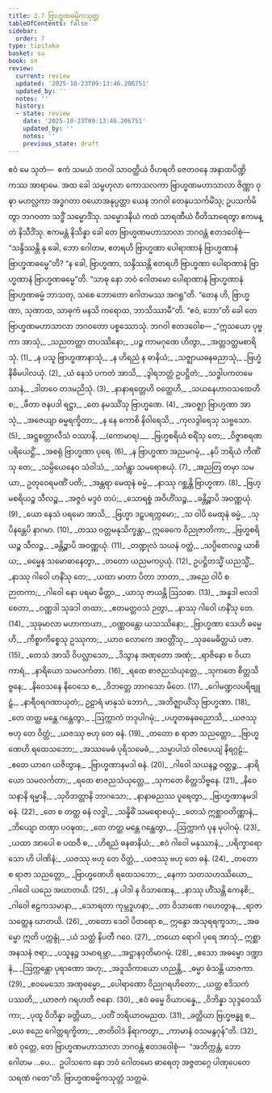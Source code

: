 ```yaml
---
title: 2.7 ဗြာဟ္မဏဓမ္မိကသုတ္တ
tableOfContents: false
sidebar:
  order: 7
type: tipitaka
basket: su
book: sn
review:
  current: review
  updated: '2025-10-23T09:13:46.206751'
  updated_by: ''
  notes: ''
  history:
  - state: review
    date: '2025-10-23T09:13:46.206751'
    updated_by: ''
    notes: ''
    previous_state: draft
---
```



<ReviewStatus review={frontmatter.review} showDetails={true} />

<HypothesisAnnotation frontmatter={frontmatter} />

<DynamicBreadcrumb />

<Paragraph number="334" book="sn">
ဧဝံ မေ သုတံ—  ဧကံ သမယံ ဘဂဝါ သာဝတ္ထိယံ ဝိဟရတိ ဇေတဝနေ အနာထပိဏ္ဍိကဿ အာရာမေ. အထ ခေါ သမ္ဗဟုလာ ကောသလကာ ဗြာဟ္မဏမဟာသာလာ ဇိဏ္ဏာ ဝုဍ္ဎာ မဟလ္လကာ အဒ္ဓဂတာ ဝယောအနုပ္ပတ္တာ ယေန ဘဂဝါ တေနုပသင်္ကမိံသု; ဥပသင်္ကမိတွာ ဘဂဝတာ သဒ္ဓိံ သမ္မောဒိံသု. သမ္မောဒနီယံ ကထံ သာရဏီယံ ဝီတိသာရေတွာ ဧကမန္တံ နိသီဒိံသု. ဧကမန္တံ နိသိန္နာ ခေါ တေ ဗြာဟ္မဏမဟာသာလာ ဘဂဝန္တံ ဧတဒဝေါစုံ—  “သန္ဒိဿန္တိ နု ခေါ, ဘော ဂေါတမ, ဧတရဟိ ဗြာဟ္မဏာ ပေါရာဏာနံ ဗြာဟ္မဏာနံ ဗြာဟ္မဏဓမ္မေ”တိ? “န ခေါ, ဗြာဟ္မဏာ, သန္ဒိဿန္တိ ဧတရဟိ ဗြာဟ္မဏာ ပေါရာဏာနံ ဗြာဟ္မဏာနံ ဗြာဟ္မဏဓမ္မေ”တိ. “သာဓု နော ဘဝံ ဂေါတမော ပေါရာဏာနံ ဗြာဟ္မဏာနံ ဗြာဟ္မဏဓမ္မံ ဘာသတု, သစေ ဘောတော ဂေါတမဿ အဂရူ”တိ. “တေန ဟိ, ဗြာဟ္မဏာ, သုဏာထ, သာဓုကံ မနသိ ကရောထ, ဘာသိဿာမီ”တိ. “ဧဝံ, ဘော”တိ ခေါ တေ ဗြာဟ္မဏမဟာသာလာ ဘဂဝတော ပစ္စဿောသုံ. ဘဂဝါ ဧတဒဝေါစ—
</Paragraph>

<Division number="287" book="sn" e="ch" v="18" p="322">

<Paragraph number="335" type="verses" book="sn">
_“ဣသယော ပုဗ္ဗကာ အာသုံ,_  
_သညတတ္တာ တပဿိနော;_  
_ပဉ္စ ကာမဂုဏေ ဟိတွာ,_  
_အတ္တဒတ္ထမစာရိသုံ. (1)_  

</Paragraph>

</Division>
<Division number="288" book="sn" e="ch" v="18" p="322">

<Paragraph number="336" type="verses" book="sn">
_န ပသူ ဗြာဟ္မဏာနာသုံ,_  
_န ဟိရညံ န ဓာနိယံ;_  
_သဇ္ဈာယဓနဓညာသုံ,_  
_ဗြဟ္မံ နိဓိမပါလယုံ. (2)_  

</Paragraph>

</Division>
<Division number="289" book="sn" e="ch" v="18" p="323">

<Paragraph number="337" type="verses" book="sn">
_ယံ နေသံ ပကတံ အာသိ,_  
_ဒွါရဘတ္တံ ဥပဋ္ဌိတံ;_  
_သဒ္ဓါပကတမေသာနံ,_  
_ဒါတဝေ တဒမညိသုံ. (3)_  

</Paragraph>

</Division>
<Division number="290" book="sn" e="ch" v="18" p="323">

<Paragraph number="338" type="verses" book="sn">
_နာနာရတ္တေဟိ ဝတ္ထေဟိ,_  
_သယနေဟာဝသထေဟိ စ;_  
_ဖီတာ ဇနပဒါ ရဋ္ဌာ,_  
_တေ နမဿိံသု ဗြာဟ္မဏေ. (4)_  

</Paragraph>

</Division>
<Division number="291" book="sn" e="ch" v="18" p="323">

<Paragraph number="339" type="verses" book="sn">
_အဝဇ္ဈာ ဗြာဟ္မဏာ အာသုံ,_  
_အဇေယျာ ဓမ္မရက္ခိတာ;_  
_န နေ ကောစိ နိဝါရေသိ,_  
_ကုလဒွါရေသု သဗ္ဗသော. (5)_  

</Paragraph>

</Division>
<Division number="292" book="sn" e="ch" v="18" p="323">

<Paragraph number="340" type="verses" book="sn">
_အဋ္ဌစတ္တာလီသံ ဝဿာနိ, __(ကောမာရ)___  
_ဗြဟ္မစရိယံ စရိံသု တေ;_  
_ဝိဇ္ဇာစရဏပရိယေဋ္ဌိံ,_  
_အစရုံ ဗြာဟ္မဏာ ပုရေ. (6)_  

</Paragraph>

</Division>
<Division number="293" book="sn" e="ch" v="18" p="323">

<Paragraph number="341" type="verses" book="sn">
_န ဗြာဟ္မဏာ အညမဂမုံ,_  
_နပိ ဘရိယံ ကိဏိံသု တေ;_  
_သမ္ပိယေနေဝ သံဝါသံ,_  
_သင်္ဂန္တွာ သမရောစယုံ. (7)_  

</Paragraph>

</Division>
<Division number="294" book="sn" e="ch" v="18" p="323">

<Paragraph number="342" type="verses" book="sn">
_အညတြ တမှာ သမယာ,_  
ဥတုဝေရမဏိံ ပတိ;_  
_အန္တရာ မေထုနံ ဓမ္မံ,_  
_နာဿု ဂစ္ဆန္တိ ဗြာဟ္မဏာ. (8)_  

</Paragraph>

</Division>
<Division number="295" book="sn" e="ch" v="18" p="323">

<Paragraph number="343" type="verses" book="sn">
_ဗြဟ္မစရိယဉ္စ သီလဉ္စ,_  
_အဇ္ဇဝံ မဒ္ဒဝံ တပံ;_  
_သောရစ္စံ အဝိဟိံသဉ္စ,_  
_ခန္တိဉ္စာပိ အဝဏ္ဏယုံ. (9)_  

</Paragraph>

</Division>
<Division number="296" book="sn" e="ch" v="18" p="323">

<Paragraph number="344" type="verses" book="sn">
_ယော နေသံ ပရမော အာသိ,_  
_ဗြဟ္မာ ဒဠှပရက္ကမော;_  
_သ ဝါပိ မေထုနံ ဓမ္မံ,_  
_သုပိနန္တေပိ နာဂမာ. (10)_  

</Paragraph>

</Division>
<Division number="297" book="sn" e="ch" v="18" p="323">

<Paragraph number="345" type="verses" book="sn">
_တဿ ဝတ္တမနုသိက္ခန္တာ,_  
ဣဓေကေ ဝိညုဇာတိကာ;_  
_ဗြဟ္မစရိယဉ္စ သီလဉ္စ,_  
_ခန္တိဉ္စာပိ အဝဏ္ဏယုံ. (11)_  

</Paragraph>

</Division>
<Division number="298" book="sn" e="ch" v="18" p="323">

<Paragraph number="346" type="verses" book="sn">
_တဏ္ဍုလံ သယနံ ဝတ္ထံ,_  
_သပ္ပိတေလဉ္စ ယာစိယ;_  
_ဓမ္မေန သမောဓာနေတွာ,_  
_တတော ယညမကပ္ပယုံ. (12)_  

</Paragraph>

</Division>
<Division number="299" book="sn" e="ch" v="18" p="323">

<Paragraph number="347" type="verses" book="sn">
ဥပဋ္ဌိတသ္မိံ ယညသ္မိံ,_  
_နာဿု ဂါဝေါ ဟနိံသု တေ;_  
_ယထာ မာတာ ပိတာ ဘာတာ,_  
_အညေ ဝါပိ စ ဉာတကာ;_  
_ဂါဝေါ နော ပရမာ မိတ္တာ,_  
_ယာသု ဇာယန္တိ ဩသဓာ. (13)_  

</Paragraph>

</Division>
<Division number="300" book="sn" e="ch" v="18" p="323">

<Paragraph number="348" type="verses" book="sn">
_အန္နဒါ ဗလဒါ စေတာ,_  
_ဝဏ္ဏဒါ သုခဒါ တထာ;_  
_ဧတမတ္ထဝသံ ဉတွာ,_  
_နာဿု ဂါဝေါ ဟနိံသု တေ. (14)_  

</Paragraph>

</Division>
<Division number="301" book="sn" e="ch" v="18" p="324">

<Paragraph number="349" type="verses" book="sn">
_သုခုမာလာ မဟာကာယာ,_  
_ဝဏ္ဏဝန္တော ယသဿိနော;_  
_ဗြာဟ္မဏာ သေဟိ ဓမ္မေဟိ,_  
_ကိစ္စာကိစ္စေသု ဥဿုကာ;_  
_ယာဝ လောကေ အဝတ္တိံသု,_  
_သုခမေဓိတ္ထယံ ပဇာ. (15)_  

</Paragraph>

</Division>
<Division number="302" book="sn" e="ch" v="18" p="324">

<Paragraph number="350" type="verses" book="sn">
_တေသံ အာသိ ဝိပလ္လာသော,_  
_ဒိသွာန အဏုတော အဏုံ;_  
_ရာဇိနော စ ဝိယာကာရံ,_  
_နာရိယော သမလင်္ကတာ. (16)_  

</Paragraph>

</Division>
<Division number="303" book="sn" e="ch" v="18" p="324">

<Paragraph number="351" type="verses" book="sn">
_ရထေ စာဇညသံယုတ္တေ,_  
_သုကတေ စိတ္တသိဗ္ဗနေ;_  
_နိဝေသနေ နိဝေသေ စ,_  
_ဝိဘတ္တေ ဘာဂသော မိတေ. (17)_  

</Paragraph>

</Division>
<Division number="304" book="sn" e="ch" v="18" p="324">

<Paragraph number="352" type="verses" book="sn">
_ဂေါမဏ္ဍလပရိဗျူဠှံ,_  
_နာရီဝရဂဏာယုတံ;_  
ဥဠာရံ မာနုသံ ဘောဂံ,_  
_အဘိဇ္ဈာယိံသု ဗြာဟ္မဏာ. (18)_  

</Paragraph>

</Division>
<Division number="305" book="sn" e="ch" v="18" p="324">

<Paragraph number="353" type="verses" book="sn">
_တေ တတ္ထ မန္တေ ဂန္ထေတွာ,_  
_ဩက္ကာကံ တဒုပါဂမုံ;_  
_ပဟူတဓနဓညောသိ,_  
_ယဇဿု ဗဟု တေ ဝိတ္တံ;_  
_ယဇဿု ဗဟု တေ ဓနံ. (19)_  

</Paragraph>

</Division>
<Division number="306" book="sn" e="ch" v="18" p="324">

<Paragraph number="354" type="verses" book="sn">
_တတော စ ရာဇာ သညတ္တော,_  
_ဗြာဟ္မဏေဟိ ရထေသဘော;_  
_အဿမေဓံ ပုရိသမေဓံ,_  
_သမ္မာပါသံ ဝါဇပေယျံ နိရဂ္ဂဠံ;_  
_ဧတေ ယာဂေ ယဇိတွာန,_  
_ဗြာဟ္မဏာနမဒါ ဓနံ. (20)_  

</Paragraph>

</Division>
<Division number="307" book="sn" e="ch" v="18" p="324">

<Paragraph number="355" type="verses" book="sn">
_ဂါဝေါ သယနဉ္စ ဝတ္ထဉ္စ,_  
_နာရိယော သမလင်္ကတာ;_  
_ရထေ စာဇညသံယုတ္တေ,_  
_သုကတေ စိတ္တသိဗ္ဗနေ. (21)_  

</Paragraph>

</Division>
<Division number="308" book="sn" e="ch" v="18" p="324">

<Paragraph number="356" type="verses" book="sn">
_နိဝေသနာနိ ရမ္မာနိ,_  
_သုဝိဘတ္တာနိ ဘာဂသော;_  
_နာနာဓညဿ ပူရေတွာ,_  
_ဗြာဟ္မဏာနမဒါ ဓနံ. (22)_  

</Paragraph>

</Division>
<Division number="309" book="sn" e="ch" v="18" p="324">

<Paragraph number="357" type="verses" book="sn">
_တေ စ တတ္ထ ဓနံ လဒ္ဓါ,_  
_သန္နိဓိံ သမရောစယုံ;_  
_တေသံ ဣစ္ဆာဝတိဏ္ဏာနံ,_  
_ဘိယျော တဏှာ ပဝဍ္ဎထ;_  
_တေ တတ္ထ မန္တေ ဂန္ထေတွာ,_  
_ဩက္ကာကံ ပုန မုပါဂမုံ. (23)_  

</Paragraph>

</Division>
<Division number="310" book="sn" e="ch" v="18" p="324">

<Paragraph number="358" type="verses" book="sn">
_ယထာ အာပေါ စ ပထဝီ စ,_  
_ဟိရညံ ဓနဓာနိယံ;_  
_ဧဝံ ဂါဝေါ မနုဿာနံ,_  
_ပရိက္ခာရော သော ဟိ ပါဏိနံ;_  
_ယဇဿု ဗဟု တေ ဝိတ္တံ,_  
_ယဇဿု ဗဟု တေ ဓနံ. (24)_  

</Paragraph>

</Division>
<Division number="311" book="sn" e="ch" v="18" p="324">

<Paragraph number="359" type="verses" book="sn">
_တတော စ ရာဇာ သညတ္တော,_  
_ဗြာဟ္မဏေဟိ ရထေသဘော;_  
_နေကာ သတသဟဿိယော,_  
_ဂါဝေါ ယညေ အဃာတယိ. (25)_  

</Paragraph>

</Division>
<Division number="312" book="sn" e="ch" v="18" p="325">

<Paragraph number="360" type="verses" book="sn">
_န ပါဒါ န ဝိသာဏေန,_  
_နာဿု ဟိံသန္တိ ကေနစိ;_  
_ဂါဝေါ ဧဠကသမာနာ,_  
_သောရတာ ကုမ္ဘဒူဟနာ;_  
_တာ ဝိသာဏေ ဂဟေတွာန,_  
_ရာဇာ သတ္ထေန ဃာတယိ. (26)_  

</Paragraph>

</Division>
<Division number="313" book="sn" e="ch" v="18" p="325">

<Paragraph number="361" type="verses" book="sn">
_တတော ဒေဝါ ပိတရော စ,_  
ဣန္ဒော အသုရရက္ခသာ;_  
_အဓမ္မော ဣတိ ပက္ကန္ဒုံ,_  
_ယံ သတ္ထံ နိပတီ ဂဝေ. (27)_  

</Paragraph>

</Division>
<Division number="314" book="sn" e="ch" v="18" p="325">

<Paragraph number="362" type="verses" book="sn">
_တယော ရောဂါ ပုရေ အာသုံ,_  
ဣစ္ဆာ အနသနံ ဇရာ;_  
_ပသူနဉ္စ သမာရမ္ဘာ,_  
_အဋ္ဌာနဝုတိမာဂမုံ. (28)_  

</Paragraph>

</Division>
<Division number="315" book="sn" e="ch" v="18" p="325">

<Paragraph number="363" type="verses" book="sn">
_ဧသော အဓမ္မော ဒဏ္ဍာနံ,_  
_ဩက္ကန္တော ပုရာဏော အဟု;_  
_အဒူသိကာယော ဟညန္တိ,_  
_ဓမ္မာ ဓံသန္တိ ယာဇကာ. (29)_  

</Paragraph>

</Division>
<Division number="316" book="sn" e="ch" v="18" p="325">

<Paragraph number="364" type="verses" book="sn">
_ဧဝမေသော အဏုဓမ္မော,_  
_ပေါရာဏော ဝိညုဂရဟိတော;_  
_ယတ္ထ ဧဒိသကံ ပဿတိ,_  
_ယာဇကံ ဂရဟတီ ဇနော. (30)_  

</Paragraph>

</Division>
<Division number="317" book="sn" e="ch" v="18" p="325">

<Paragraph number="365" type="verses" book="sn">
_ဧဝံ ဓမ္မေ ဝိယာပန္နေ,_  
_ဝိဘိန္နာ သုဒ္ဒဝေဿိကာ;_  
_ပုထူ ဝိဘိန္နာ ခတ္တိယာ,_  
_ပတိံ ဘရိယာဝမညထ. (31)_  

</Paragraph>

</Division>
<Division number="318" book="sn" e="ch" v="18" p="325">

<Paragraph number="366" type="verses" book="sn">
_ခတ္တိယာ ဗြဟ္မဗန္ဓူ စ,_  
_ယေ စညေ ဂေါတ္တရက္ခိတာ;_  
_ဇာတိဝါဒံ နိရာကတွာ,_  
_ကာမာနံ ဝသမနွဂုန်”တိ. (32)_  

</Paragraph>

<Paragraph number="367" book="sn">
ဧဝံ ဝုတ္တေ, တေ ဗြာဟ္မဏမဟာသာလာ ဘဂဝန္တံ ဧတဒဝေါစုံ—  “အဘိက္ကန္တံ, ဘော ဂေါတမ …ပေ…  ဥပါသကေ နော ဘဝံ ဂေါတမော ဓာရေတု အဇ္ဇတဂ္ဂေ ပါဏုပေတေ သရဏံ ဂတေ”တိ.

</Paragraph>
</Division>

<Paragraph number="368" type="center" book="sn">
ဗြာဟ္မဏဓမ္မိကသုတ္တံ သတ္တမံ.
</Paragraph>